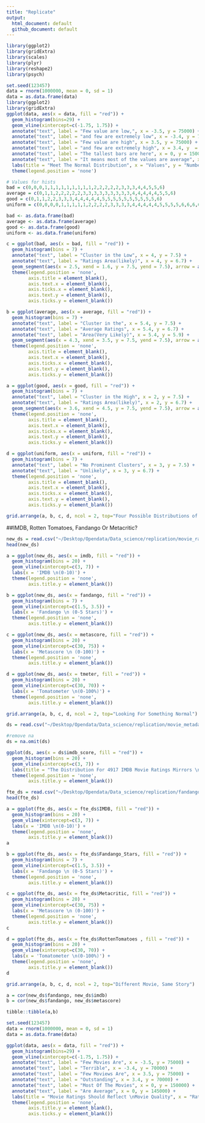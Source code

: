 ```yaml
---
title: "Replicate"
output:
  html_document: default
  github_document: default
---
```


```r
library(ggplot2)
library(gridExtra)
library(scales)
library(plyr)
library(reshape2)
library(psych)

set.seed(123457)
data = rnorm(1000000, mean = 0, sd = 1)
data = as.data.frame(data)
library(ggplot2)
library(gridExtra)
ggplot(data, aes(x = data, fill = "red")) +
  geom_histogram(bins=29) +
  geom_vline(xintercept=c(-1.75, 1.75)) +
  annotate("text", label = "Few value are low,", x = -3.5, y = 75000) +
  annotate("text", label = "and few are extremely low", x = -3.4, y = 70000) +
  annotate("text", label = "Few value are high", x = 3.5, y = 75000) +
  annotate("text", label = "and few are extremely high", x = 3.4, y  = 70000) +
  annotate("text", label = "The tallest bars are here", x = 0, y = 150000) +
  annotate("text", label = "It means most of the values are average", x = 0, y = 145000) +
  labs(title = "Meet The Normal Distribution", x = "Values", y = "Number Of Values(Frequency)") +
  theme(legend.position = 'none')
```

```r
# Values for hists
bad = c(0,0,0,1,1,1,1,1,1,1,1,1,2,2,2,2,2,3,3,3,4,4,5,5,6)
average = c(0,1,1,2,2,2,2,2,3,3,3,3,3,3,3,3,3,4,4,4,4,4,5,5,6)
good = c(0,1,1,2,2,3,3,3,4,4,4,4,4,5,5,5,5,5,5,5,5,5,5,6)
uniform = c(0,0,0,0,1,1,1,1,1,2,2,2,2,3,3,3,3,4,4,4,4,4,5,5,5,5,6,6,6,6)

bad <- as.data.frame(bad)
average <- as.data.frame(average)
good <- as.data.frame(good)
uniform <- as.data.frame(uniform)

c = ggplot(bad, aes(x = bad, fill = "red")) +
  geom_histogram(bins = 7) + 
  annotate("text", label = "Cluster in the Low", x = 4, y = 7.5) +
  annotate("text", label = "Ratings Area(likely)", x = 4, y = 6.7) +
  geom_segment(aes(x = 2.5, xend = 1.6, y = 7.5, yend = 7.5), arrow = arrow(length = unit(0.2, "cm"))) +
  theme(legend.position = 'none',
        axis.title = element_blank(),
        axis.text.x = element_blank(),
        axis.ticks.x = element_blank(),
        axis.text.y = element_blank(),
        axis.ticks.y = element_blank())

b = ggplot(average, aes(x = average, fill = "red")) +
  geom_histogram(bins = 7) + 
  annotate("text", label = "Cluster in the", x = 5.4, y = 7.5) +
  annotate("text", label = "Average Ratings", x = 5.4, y = 6.7) +
  annotate("text", label = "Area(Very Likely)", x = 5.4, y = 5.9) + 
  geom_segment(aes(x = 4.3, xend = 3.5, y = 7.5, yend = 7.5), arrow = arrow(length = unit(0.2, "cm"))) +
  theme(legend.position = 'none',
        axis.title = element_blank(),
        axis.text.x = element_blank(),
        axis.ticks.x = element_blank(),
        axis.text.y = element_blank(),
        axis.ticks.y = element_blank())

a = ggplot(good, aes(x = good, fill = "red")) +
  geom_histogram(bins = 7) + 
  annotate("text", label = "Cluster in the High", x = 2, y = 7.5) +
  annotate("text", label = "Ratings Area(likely)", x = 2, y = 6.7) +
  geom_segment(aes(x = 3.6, xend = 4.5, y = 7.5, yend = 7.5), arrow = arrow(length = unit(0.2, "cm"))) +
  theme(legend.position = 'none',
        axis.title = element_blank(),
        axis.text.x = element_blank(),
        axis.ticks.x = element_blank(),
        axis.text.y = element_blank(),
        axis.ticks.y = element_blank())

d = ggplot(uniform, aes(x = uniform, fill = "red")) +
  geom_histogram(bins = 7) + 
  annotate("text", label = "No Prominent Clusters", x = 3, y = 7.5) +
  annotate("text", label = "Unlikely", x = 3, y = 6.7) +
  theme(legend.position = 'none',
        axis.title = element_blank(),
        axis.text.x = element_blank(),
        axis.ticks.x = element_blank(),
        axis.text.y = element_blank(),
        axis.ticks.y = element_blank())

grid.arrange(a, b, c, d, ncol = 2, top="Four Possible Distributions of The Ratings For a Single Movie")
```

##IMDB, Rotten Tomatoes, Fandango Or Metacritic?
```r
new_ds = read.csv("~/Desktop/Opendata/Data_science/replication/movie_ratings_16_17.csv")
head(new_ds)
```

```r
a = ggplot(new_ds, aes(x = imdb, fill = "red")) +
  geom_histogram(bins = 20) +
  geom_vline(xintercept=c(3, 7)) +
  labs(x = 'IMDB \n(0-10)') +
  theme(legend.position = 'none',
        axis.title.y = element_blank())

b = ggplot(new_ds, aes(x = fandango, fill = "red")) +
  geom_histogram(bins = 7) +
  geom_vline(xintercept=c(1.5, 3.5)) +
  labs(x = 'Fandango \n (0-5 Stars)') +
  theme(legend.position = 'none',
        axis.title.y = element_blank())

c = ggplot(new_ds, aes(x = metascore, fill = "red")) +
  geom_histogram(bins = 20) +
  geom_vline(xintercept=c(30, 75)) +
  labs(x = 'Metascore \n (0-100)') +
  theme(legend.position = 'none',
        axis.title.y = element_blank())

d = ggplot(new_ds, aes(x = tmeter, fill = "red")) +
  geom_histogram(bins = 20) +
  geom_vline(xintercept=c(30, 70)) +
  labs(x = 'Tomatometer \n(0-100%)') +
  theme(legend.position = 'none',
        axis.title.y = element_blank())

grid.arrange(a, b, c, d, ncol = 2, top="Looking For Something Normal")
```

```r
ds = read.csv("~/Desktop/Opendata/Data_science/replication/movie_metadata.csv")

#remove na
ds = na.omit(ds)

ggplot(ds, aes(x = ds$imdb_score, fill = "red")) +
  geom_histogram(bins = 20) +
  geom_vline(xintercept=c(3, 7)) +
  labs(title = "The Distribution For 4917 IMDB Movie Ratings Mirrors \nThe One Above" ,x = 'Rating') +
  theme(legend.position = 'none',
        axis.title.y = element_blank())
```

```r
fte_ds = read.csv("~/Desktop/Opendata/Data_science/replication/fandango_score_comparison.csv")
head(fte_ds)
```

```r

a = ggplot(fte_ds, aes(x = fte_ds$IMDB, fill = "red")) +
  geom_histogram(bins = 20) +
  geom_vline(xintercept=c(3, 7)) +
  labs(x = 'IMDB \n(0-10)') +
  theme(legend.position = 'none',
        axis.title.y = element_blank())
a

b = ggplot(fte_ds, aes(x = fte_ds$Fandango_Stars, fill = "red")) +
  geom_histogram(bins = 7) +
  geom_vline(xintercept=c(1.5, 3.5)) +
  labs(x = 'Fandango \n (0-5 Stars)') +
  theme(legend.position = 'none',
        axis.title.y = element_blank())

c = ggplot(fte_ds, aes(x = fte_ds$Metacritic, fill = "red")) +
  geom_histogram(bins = 20) +
  geom_vline(xintercept=c(30, 75)) +
  labs(x = 'Metascore \n (0-100)') +
  theme(legend.position = 'none',
        axis.title.y = element_blank())
c

d = ggplot(fte_ds, aes(x = fte_ds$RottenTomatoes , fill = "red")) +
  geom_histogram(bins = 20) +
  geom_vline(xintercept=c(30, 70)) +
  labs(x = 'Tomatometer \n(0-100%)') +
  theme(legend.position = 'none',
        axis.title.y = element_blank())
d

grid.arrange(a, b, c, d, ncol = 2, top="Different Movie, Same Story")

```

```r
a = cor(new_ds$fandango, new_ds$imdb)
b = cor(new_ds$fandango, new_ds$metascore)

tibble::tibble(a,b)
```

```r
set.seed(123457)
data = rnorm(1000000, mean = 0, sd = 1)
data = as.data.frame(data)

ggplot(data, aes(x = data, fill = "red")) +
  geom_histogram(bins=29) +
  geom_vline(xintercept=c(-1.75, 1.75)) +
  annotate("text", label = "Few Movies Are", x = -3.5, y = 75000) +
  annotate("text", label = "Terrible", x = -3.4, y = 70000) +
  annotate("text", label = "Few Moviews Are", x = 3.5, y = 75000) +
  annotate("text", label = "Outstanding", x = 3.4, y = 70000) +
  annotate("text", label = "Most Of The Movies", x = 0, y = 150000) +
  annotate("text", label = "Are Average", x = 0, y = 145000) +
  labs(title = "Movie Ratings Should Reflect \nMovie Quality", x = "Rating Values") +
  theme(legend.position = 'none',
        axis.title.y = element_blank(),
        axis.ticks.y = element_blank())
```

